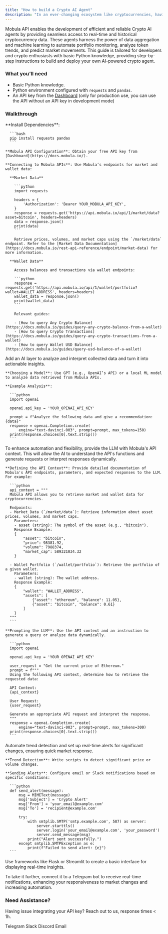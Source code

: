 ```yaml
---
title: "How to build a Crypto AI Agent"
description: "In an ever-changing ecosystem like cryptocurrencies, having the right tools to analyze, monitor, and respond to market movements is crucial. Crypto AI agents, combining data from advanced APIs with AI-powered analytical capabilities, offer a robust solution to these challenges by enabling smarter decision-making and streamlined portfolio management."
---
```


Mobula API enables the development of efficient and reliable Crypto AI agents by providing seamless access to real-time and historical cryptocurrency data. These agents harness the power of data aggregation and machine learning to automate portfolio monitoring, analyze token trends, and predict market movements. This guide is tailored for developers and crypto enthusiasts with basic Python knowledge, providing step-by-step instructions to build and deploy your own AI-powered crypto agent.

### What you’ll need

- Basic Python knowledge.
- Python environment configured with `requests` and `pandas`.
- An API key from the [Dashboard](https://admin.mobula.fi) (only for production use, you can use the API without an API key in development mode)

### Walkthrough

<Steps>
  <Step title="Setting Up the Environment and Connecting to Mobula APIs">
    **Install Dependencies**:

      ```bash
      pip install requests pandas
      ```

    **Mobula API Configuration**: Obtain your free API key from [Dashboard](https://docs.mobula.io/).
    
    **Connecting to Mobula APIs**: Use Mobula’s endpoints for market and wallet data:
      
      **Market Data**

        ```python
        import requests

        headers = {
            'Authorization': 'Bearer YOUR_MOBULA_API_KEY',
        }
        response = requests.get('https://api.mobula.io/api/1/market/data?asset=bitcoin', headers=headers)
        data = response.json()
        print(data)
        ```

        Retrieve prices, volumes, and market caps using the `/market/data` endpoint. Refer to the [Market Data Documentation](https://docs.mobula.io/rest-api-reference/endpoint/market-data) for more information.

      **Wallet Data**

        Access balances and transactions via wallet endpoints:

        ```python
        response = requests.get('https://api.mobula.io/api/1/wallet/portfolio?wallet=WALLET_ADDRESS', headers=headers)
        wallet_data = response.json()
        print(wallet_data)
        ```

        Relevant guides:

        - [How to query Any Crypto Balance](https://docs.mobula.io/guides/query-any-crypto-balance-from-a-wallet)
        - [How to query Crypto Transactions](https://docs.mobula.io/guides/query-any-crypto-transactions-from-a-wallet)
        - [How to query Wallet USD Balance](https://docs.mobula.io/guides/query-usd-balance-of-a-wallet)
  </Step>

  <Step title="Adding an AI Layer">
    Add an AI layer to analyze and interpret collected data and turn it into actionable insights.

    **Choosing a Model**: Use GPT (e.g., OpenAI’s API) or a local ML model to analyze data retrieved from Mobula APIs.
    
    **Example Analysis**:

      ```python
      import openai

      openai.api_key = 'YOUR_OPENAI_API_KEY'

      prompt = f"Analyze the following data and give a recommendation: {data}"
      response = openai.Completion.create(
          engine="text-davinci-003", prompt=prompt, max_tokens=150)
      print(response.choices[0].text.strip())
      ```
  </Step>

  <Step title="Enabling the LLM to Use the API">
    To enhance automation and flexibility, provide the LLM with Mobula's API context. This will allow the AI to understand the API's functions and generate requests or interpret responses dynamically.

    **Defining the API Context**: Provide detailed documentation of Mobula's API endpoints, parameters, and expected responses to the LLM. For example:

      ```python
      api_context = """
      Mobula API allows you to retrieve market and wallet data for cryptocurrencies.

      Endpoints:
      - Market Data (`/market/data`): Retrieve information about asset prices, volumes, and market caps.
        Parameters:
        - asset (string): The symbol of the asset (e.g., "bitcoin").
        Response Example:
        {
            "asset": "bitcoin",
            "price": 98381.92,
            "volume": 7988374,
            "market_cap": 589321034.32
        }

      - Wallet Portfolio (`/wallet/portfolio`): Retrieve the portfolio of a given wallet.
        Parameters:
        - wallet (string): The wallet address.
        Response Example:
        {
            "wallet": "WALLET_ADDRESS",
            "assets": [
                {"asset": "ethereum", "balance": 11.05},
                {"asset": "bitcoin", "balance": 0.61}
            ]
        }
      """
      ```

    **Prompting the LLM**: Use the API context and an instruction to generate a query or analyze data dynamically.

      ```python
      import openai

      openai.api_key = 'YOUR_OPENAI_API_KEY'

      user_request = "Get the current price of Ethereum."
      prompt = f"""
      Using the following API context, determine how to retrieve the requested data:

      API Context:
      {api_context}

      User Request:
      {user_request}

      Generate an appropriate API request and interpret the response.
      """
      response = openai.Completion.create(
          engine="text-davinci-003", prompt=prompt, max_tokens=300)
      print(response.choices[0].text.strip())
      ```
  </Step>

  <Step title="Automating and Alerting">
    Automate trend detection and set up real-time alerts for significant changes, ensuring quick market response.

    **Trend Detection**: Write scripts to detect significant price or volume changes.
    
    **Sending Alerts**: Configure email or Slack notifications based on specific conditions:

      ```python
      def send_alert(message):
          msg = MIMEText(message)
          msg['Subject'] = 'Crypto Alert'
          msg['From'] = 'your_email@example.com'
          msg['To'] = 'recipient@example.com'

          try:
              with smtplib.SMTP('smtp.example.com', 587) as server:
                  server.starttls()
                  server.login('your_email@example.com', 'your_password')
                  server.send_message(msg)
              print("Alert sent successfully.")
          except smtplib.SMTPException as e:
              print(f"Failed to send alert: {e}")
      ```
  </Step>

  <Step title="(Optional) Simple User Interface">
    Use frameworks like Flask or Streamlit to create a basic interface for displaying real-time insights.
  </Step>
</Steps>

To take it further, connect it to a Telegram bot to receive real-time notifications, enhancing your responsiveness to market changes and increasing automation.

### Need Assistance?

Having issue integrating your API key? Reach out to us, response times < 1h.

<CardGroup>
  <Card title="Support" icon="Telegram" href="https://t.me/MobulaPartnerBot?start=Mobula_API_Support_Key">
    Telegram
  </Card>
  <Card title="Support" icon="Slack" href="https://join.slack.com/t/mobulaapi/shared_invite/zt-29zrrpjnl-I0tyD73sy7zKy8q~KLL3Ug">
    Slack
  </Card>
  <Card title="Support" icon="Discord" href="https://discord.gg/JVT7xKm3AD">
    Discord
  </Card>
  <Card title="Email Support" icon="envelope" href="mailto:contact@mobulalabs.org">
    Email
  </Card>
</CardGroup>
